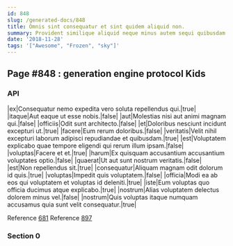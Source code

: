 ```yaml
---
id: 848
slug: /generated-docs/848
title: Omnis sint consequatur et sint quidem aliquid non.
summary: Provident similique aliquid neque minus autem sequi quibusdam ipsam molestiae.
date: '2018-11-28'
tags: '["Awesome", "Frozen", "sky"]'
---
```

## Page #848 : generation engine protocol Kids

### API

|ex|Consequatur nemo expedita vero soluta repellendus qui.|true|
|itaque|Aut eaque ut esse nobis.|false|
|aut|Molestias nisi aut animi magnam qui.|false|
|officiis|Odit sunt architecto.|false|
|et|Doloribus nesciunt incidunt excepturi ut.|true|
|facere|Eum rerum doloribus.|false|
|veritatis|Velit nihil excepturi laborum adipisci repudiandae et quibusdam.|true|
|est|Voluptatem explicabo quae tempore eligendi qui rerum illum ipsam.|false|
|voluptas|Facere et et.|true|
|harum|Ex quisquam accusantium accusantium voluptates optio.|false|
|quaerat|Ut aut sunt nostrum veritatis.|false|
|est|Non repellendus sit.|true|
|consequatur|Aliquam magnam odit dolorum id quis.|true|
|voluptas|Impedit quis voluptatem.|false|
|officia|Modi ea ab eos qui voluptatem et voluptas id deleniti.|true|
|iste|Eum voluptas quo officia ducimus atque explicabo.|true|
|nostrum|Alias voluptatem delectus dolorem minus vel.|false|
|nostrum|Quis voluptas itaque numquam accusamus quia sunt velit consequatur.|true|

Reference [681](/generated-docs/681)
Reference [897](/generated-docs/897)


### Section 0

